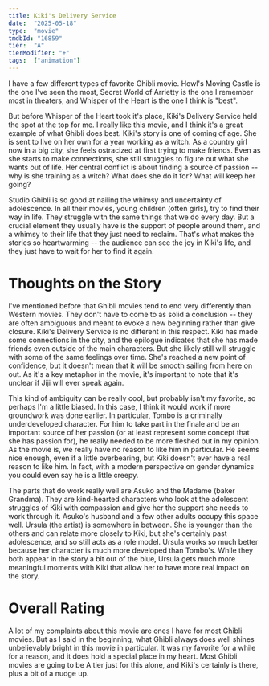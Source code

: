 ```yaml
---
title: Kiki's Delivery Service
date:  "2025-05-18"
type:  "movie"
tmdbId: "16859"
tier:  "A"
tierModifier: "+"
tags:  ["animation"]
---
```


I have a few different types of favorite Ghibli movie. Howl's Moving Castle is the one I've seen the most, Secret World of Arrietty is the one I remember most in theaters, and Whisper of the Heart is the one I think is "best".

But before Whisper of the Heart took it's place, Kiki's Delivery Service held the spot at the top for me. I really like this movie, and I think it's a great example of what Ghibli does best. Kiki's story is one of coming of age. She is sent to live on her own for a year working as a witch. As a country girl now in a big city, she feels ostracized at first trying to make friends. Even as she starts to make connections, she still struggles to figure out what she wants out of life. Her central conflict is about finding a source of passion -- why is she training as a witch? What does she do it for? What will keep her going?

Studio Ghibli is so good at nailing the whimsy and uncertainty of adolescence. In all their movies, young children (often girls), try to find their way in life. They struggle with the same things that we do every day. But a crucial element they usually have is the support of people around them, and a whimsy to their life that they just need to reclaim. That's what makes the stories so heartwarming -- the audience can see the joy in Kiki's life, and they just have to wait for her to find it again.

# Thoughts on the Story
I've mentioned before that Ghibli movies tend to end very differently than Western movies. They don't have to come to as solid a conclusion -- they are often ambiguous and meant to evoke a new beginning rather than give closure. Kiki's Delivery Service is no different in this respect. Kiki has made some connections in the city, and the epilogue indicates that she has made friends even outside of the main characters. But she likely still will struggle with some of the same feelings over time. She's reached a new point of confidence, but it doesn't mean that it will be smooth sailing from here on out. As it's a key metaphor in the movie, it's important to note that it's unclear if Jiji will ever speak again.

This kind of ambiguity can be really cool, but probably isn't my favorite, so perhaps I'm a little biased. In this case, I think it would work if more groundwork was done earlier. In particular, Tombo is a criminally underdeveloped character. For him to take part in the finale and be an important source of her passion (or at least represent some concept that she has passion for), he really needed to be more fleshed out in my opinion. As the movie is, we really have no reason to like him in particular. He seems nice enough, even if a little overbearing, but Kiki doesn't ever have a real reason to like him. In fact, with a modern perspective on gender dynamics you could even say he is a little creepy.

The parts that do work really well are Asuko and the Madame (baker Grandma). They are kind-hearted characters who look at the adolescent struggles of Kiki with compassion and give her the support she needs to work through it. Asuko's husband and a few other adults occupy this space well. Ursula (the artist) is somewhere in between. She is younger than the others and can relate more closely to Kiki, but she's certainly past adolescence, and so still acts as a role model. Ursula works so much better because her character is much more developed than Tombo's. While they both appear in the story a bit out of the blue, Ursula gets much more meaningful moments with Kiki that allow her to have more real impact on the story.

# Overall Rating
A lot of my complaints about this movie are ones I have for most Ghibli movies. But as I said in the beginning, what Ghibli always does well shines unbelievably bright in this movie in particular. It was my favorite for a while for a reason, and it does hold a special place in my heart. Most Ghibli movies are going to be A tier just for this alone, and Kiki's certainly is there, plus a bit of a nudge up.
